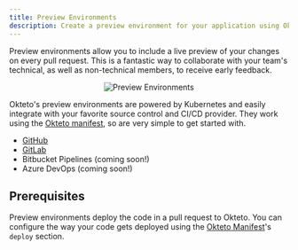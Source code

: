```yaml
---
title: Preview Environments
description: Create a preview environment for your application using Okteto
---
```



Preview environments allow you to include a live preview of your changes on every pull request. This is a fantastic way to collaborate with your team's technical, as well as non-technical members, to receive early feedback.

<p align="center">
  <Image
    src={require("@site/static/img/preview-environments.png").default}
    alt="Preview Environments"
  />
</p>

Okteto's preview environments are powered by Kubernetes and easily integrate with your favorite source control and CI/CD provider. They work using the [Okteto manifest](core/okteto-manifest.mdx), so are very simple to get started with.

- [GitHub](previews/using-github-actions.mdx)
- [GitLab](previews/using-gitlab-cicd.mdx)
- Bitbucket Pipelines (coming soon!)
- Azure DevOps (coming soon!)

## Prerequisites

Preview environments deploy the code in a pull request to Okteto. You can configure the way your code gets deployed using the [Okteto Manifest](core/okteto-manifest.mdx)'s `deploy` section.
